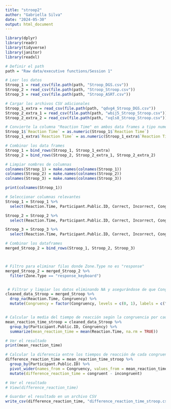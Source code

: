 ```yaml
---
title: "stroop2"
author: "Gabriella Silva"
date: "2024-05-30"
output: html_document
---
```


```r
library(dplyr)
library(readr)
library(tidyverse)
library(janitor)
library(readxl)

# Definir el path
path = "Raw data/executive functions/Session 1"

# Leer los datos
Stroop_1 = read_csv(file.path(path, "Stroop_DGS.csv"))
Stroop_2 = read_csv(file.path(path, "Stroop_Stroop.csv"))
Stroop_3 = read_csv(file.path(path, "Stroop_ASRT.csv"))

# Cargar los archivos CSV adicionales
Stroop_1_extra = read_csv(file.path(path, "qdvg4_Stroop_DGS.csv"))
Stroop_2_extra_1 = read_csv(file.path(path, "wbij5_Stroop_Stroop.csv"))
Stroop_2_extra_2 = read_csv(file.path(path, "xqls8_Stroop_Stroop.csv"))

# Convierte la columna "Reaction Time" en ambos data frames a tipo numérico (double)
Stroop_1$`Reaction Time` = as.numeric(Stroop_1$`Reaction Time`)
Stroop_1_extra$`Reaction Time` = as.numeric(Stroop_1_extra$`Reaction Time`)

# Combinar los data frames
Stroop_1 = bind_rows(Stroop_1, Stroop_1_extra)
Stroop_2 = bind_rows(Stroop_2, Stroop_2_extra_1, Stroop_2_extra_2)

# Limpiar nombres de columnas
colnames(Stroop_1) = make.names(colnames(Stroop_1))
colnames(Stroop_2) = make.names(colnames(Stroop_2))
colnames(Stroop_3) = make.names(colnames(Stroop_3))

print(colnames(Stroop_1))

# Seleccionar columnas relevantes
Stroop_1 = Stroop_1 %>%
  select(Reaction.Time, Participant.Public.ID, Correct, Incorrect, Congruency, Zone.Type)

Stroop_2 = Stroop_2 %>%
  select(Reaction.Time, Participant.Public.ID, Correct, Incorrect, Congruency,Zone.Type)

Stroop_3 = Stroop_3 %>%
  select(Reaction.Time, Participant.Public.ID, Correct, Incorrect, Congruency, Zone.Type)

# Combinar los dataframes
merged_Stroop_2 = bind_rows(Stroop_1, Stroop_2, Stroop_3)



# Filtro para eliminar filas donde Zone.Type no es "response"
merged_Stroop_2 = merged_Stroop_2 %>%
  filter(Zone.Type == "response_keyboard")


 # Filtrar y limpiar los datos eliminando NA y asegurándose de que Congruency sea un factor
cleaned_data_Stroop = merged_Stroop %>%
  drop_na(Reaction.Time, Congruency) %>%
  mutate(Congruency = factor(Congruency, levels = c(0, 1), labels = c("incongruent", "congruent")))


# Calcular la media del tiempo de reacción según la congruencia por cada participante
mean_reaction_time_stroop = cleaned_data_Stroop %>%
  group_by(Participant.Public.ID, Congruency) %>%
  summarize(mean_reaction_time = mean(Reaction.Time, na.rm = TRUE))

# Ver el resultado
print(mean_reaction_time)

# Calcular la diferencia entre los tiempos de reacción de cada congruencia por cada participante
difference_reaction_time = mean_reaction_time_stroop %>%
  group_by(Participant.Public.ID) %>%
  pivot_wider(names_from = Congruency, values_from = mean_reaction_time) %>%
  mutate(difference_reaction_time = congruent - incongruent)

# Ver el resultado
# View(difference_reaction_time)

# Guardar el resultado en un archivo CSV
write_csv(difference_reaction_time, "difference_reaction_time_stroop.csv")


````

